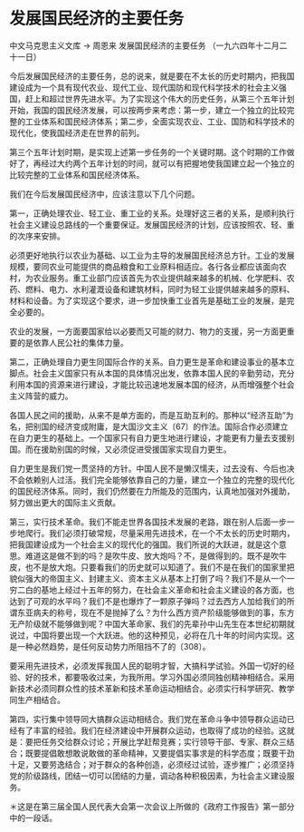 # 发展国民经济的主要任务

中文马克思主义文库 -> 周恩来
发展国民经济的主要任务
（一九六四年十二月二十一日）

今后发展国民经济的主要任务，总的说来，就是要在不太长的历史时期内，把我国建设成为一个具有现代农业、现代工业、现代国防和现代科学技术的社会主义强国，赶上和超过世界先进水平。为了实现这个伟大的历史任务，从第三个五年计划开始，我国的国民经济发展，可以按两步来考虑：第一步，建立一个独立的比较完整的工业体系和国民经济体系；第二步，全面实现农业、工业、国防和科学技术的现代化，使我国经济走在世界的前列。

第三个五年计划时期，是实现上述第一步任务的一个关键时期。这个时期的工作做好了，再经过大约两个五年计划的时间，就可以有把握地使我国建立起一个独立的比较完整的工业体系和国民经济体系。

我们在今后发展国民经济中，应该注意以下几个问题。

第一，正确处理农业、轻工业、重工业的关系。处理好这三者的关系，是顺利执行社会主义建设总路线的一个重要保证。发展国民经济的计划，应该按照农、轻、重的次序来安排。

必须更好地执行以农业为基础、以工业为主导的发展国民经济总方针。工业的发展规模，要同农业可能提供的商品粮食和工业原料相适应。各行各业都应该面向农村，为农业服务。重工业部门应该首先为农业提供越来越多的机械、化学肥料、农药、燃料、电力、水利灌溉设备和建筑材料，同时为轻工业提供越来越多的原料、材料和设备。为了实现这个要求，进一步加快重工业首先是基础工业的发展，是完全必要的。

农业的发展，一方面要国家给以必要而又可能的财力、物力的支援，另一方面更重要的是依靠人民公社的集体力量。

第二，正确处理自力更生同国际合作的关系。自力更生是革命和建设事业的基本立脚点。社会主义国家只有从本国的具体情况出发，依靠本国人民的辛勤劳动，充分利用本国的资源来进行建设，才能比较迅速地发展本国的经济，从而增强整个社会主义阵营的威力。

各国人民之间的援助，从来不是单方面的，而是互助互利的。那种以“经济互助”为名，把别国的经济变成附庸，是大国沙文主义〔67〕的作法。国际合作必须建立在自力更生的基础上。一个国家只有自力更生地进行建设，才能更有力量去支援别国。而在援助别国的时候，又必须促进受援国家实现自力更生。

自力更生是我们党一贯坚持的方针。中国人民不是懒汉懦夫，过去没有、今后也决不会依赖别人过活。我们完全能够依靠自己的力量，建立一个独立的完整的现代化的国民经济体系。同时，我们仍然要在力所能及的范围内，认真地加强对外援助，努力做出更大的国际主义贡献。

第三，实行技术革命。我们不能走世界各国技术发展的老路，跟在别人后面一步一步地爬行。我们必须打破常规，尽量采用先进技术，在一个不太长的历史时期内，把我国建设成为一个社会主义的现代化的强国。我们所说的大跃进，就是这个意思。难道这是做不到的吗？是吹牛皮、放大炮吗？不，是做得到的。既不是吹牛皮，也不是放大炮。只要看我们的历史就可以知道了。我们不是在我们的国家里把貌似强大的帝国主义、封建主义、资本主义从基本上打倒了吗？我们不是从一个一穷二白的基地上经过十五年的努力，在社会主义革命和社会主义建设的各方面，也达到了可观的水平吗？我们不是也爆炸了一颗原子弹吗？过去西方人加给我们的所谓东亚病夫的称号，现在不是抛掉了么？为什么西方资产阶级能够做到的事，东方无产阶级就不能够做到呢？中国大革命家、我们的先辈孙中山先生在本世纪初期就说过，中国将要出现一个大跃进。他的这种预见，必将在几十年的时间内实现。这是一种必然趋势，是任何反动势力所阻挡不了的〔308〕。

要采用先进技术，必须发挥我国人民的聪明才智，大搞科学试验。外国一切好的经验、好的技术，都要吸收过来，为我所用。学习外国必须同独创精神相结合。采用新技术必须同群众性的技术革新和技术革命运动相结合。必须实行科学研究、教学同生产相结合。

第四，实行集中领导同大搞群众运动相结合。我们党在革命斗争中领导群众运动已经有了丰富的经验。我们在经济建设中开展群众运动，也取得了成功的经验。这就是：要把任务交给群众讨论；开展比学赶帮竞赛；实行领导干部、专家、群众三结合；既要提倡敢想敢说敢做的革命精神，又要提倡实事求是的科学态度；既要干劲十足，又要劳逸结合；对于群众的各种创造，必须经过试验，逐步推广；必须坚持党的阶级路线，团结一切可以团结的力量，调动各种积极因素，为社会主义建设服务。

＊这是在第三届全国人民代表大会第一次会议上所做的《政府工作报告》第一部分中的一段话。

